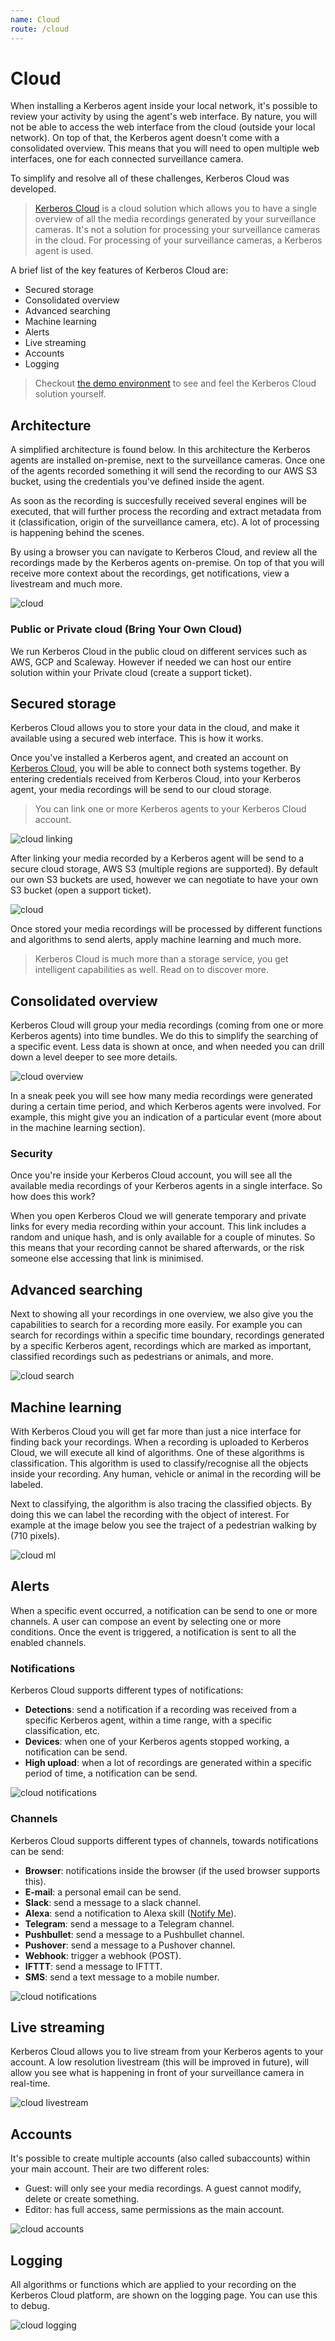 ```yaml
---
name: Cloud
route: /cloud
---
```


# Cloud

When installing a Kerberos agent inside your local network, it's possible to review your activity by using the agent's web interface. By nature, you will not be able to access the web interface from the cloud (outside your local network). On top of that, the Kerberos agent doesn't come with a consolidated overview. This means that you will need to open multiple web interfaces, one for each connected surveillance camera.

To simplify and resolve all of these challenges, Kerberos Cloud was developed.

> [Kerberos Cloud](https://cloud.kerberos.io) is a cloud solution which allows you to have a single overview of all the media recordings generated by your surveillance cameras. It's not a solution for processing your surveillance cameras in the cloud. For processing of your surveillance cameras, a Kerberos agent is used.

A brief list of the key features of Kerberos Cloud are:

- Secured storage
- Consolidated overview
- Advanced searching
- Machine learning
- Alerts
- Live streaming
- Accounts
- Logging

> Checkout [the demo environment](https://app-demo.kerberos.io) to see and feel the Kerberos Cloud solution yourself.

## Architecture

A simplified architecture is found below. In this architecture the Kerberos agents are installed on-premise, next to the surveillance cameras. Once one of the agents recorded something it will send the recording to our AWS S3 bucket, using the credentials you've defined inside the agent.

As soon as the recording is succesfully received several engines will be executed, that will further process the recording and extract metadata from it (classification, origin of the surveillance camera, etc). A lot of processing is happening behind the scenes.

By using a browser you can navigate to Kerberos Cloud, and review all the recordings made by the Kerberos agents on-premise. On top of that you will receive more context about the recordings, get notifications, view a livestream and much more.

![cloud](../../public/images/kerberos-architecture.png)

### Public or Private cloud (Bring Your Own Cloud)

We run Kerberos Cloud in the public cloud on different services such as AWS, GCP and Scaleway. However if needed we can host our entire solution within your Private cloud (create a support ticket).

## Secured storage

Kerberos Cloud allows you to store your data in the cloud, and make it available using a secured web interface. This is how it works.

Once you've installed a Kerberos agent, and created an account on [Kerberos Cloud](https://cloud.kerberos.io), you will be able to connect both systems together. By entering credentials received from Kerberos Cloud, into your Kerberos agent, your media recordings will be send to our cloud storage.

> You can link one or more Kerberos agents to your Kerberos Cloud account.

![cloud linking](../../public/images/kerberos-cloud-linking.png)

After linking your media recorded by a Kerberos agent will be send to a secure cloud storage, AWS S3 (multiple regions are supported). By default our own S3 buckets are used, however we can negotiate to have your own S3 bucket (open a support ticket).

![cloud](../../public/images/kerberos-network-onprem.png)

Once stored your media recordings will be processed by different functions and algorithms to send alerts, apply machine learning and much more.

> Kerberos Cloud is much more than a storage service, you get intelligent capabilities as well. Read on to discover more.

## Consolidated overview

Kerberos Cloud will group your media recordings (coming from one or more Kerberos agents) into time bundles. We do this to simplify the searching of a specific event. Less data is shown at once, and when needed you can drill down a level deeper to see more details.

![cloud overview](../../public/images/kerberos-cloud-overview.png)

In a sneak peek you will see how many media recordings were generated during a certain time period, and which Kerberos agents were involved. For example, this might give you an indication of a particular event (more about in the machine learning section).

### Security

Once you're inside your Kerberos Cloud account, you will see all the available media recordings of your Kerberos agents in a single interface. So how does this work?

When you open Kerberos Cloud we will generate temporary and private links for every media recording within your account. This link includes a random and unique hash, and is only available for a couple of minutes. So this means that your recording cannot be shared afterwards, or the risk someone else accessing that link is minimised.

## Advanced searching

Next to showing all your recordings in one overview, we also give you the capabilities to search for a recording more easily. For example you can search for recordings within a specific time boundary, recordings generated by a specific Kerberos agent, recordings which are marked as important, classified recordings such as pedestrians or animals, and more.

![cloud search](../../public/images/kerberos-cloud-search.png)

## Machine learning

With Kerberos Cloud you will get far more than just a nice interface for finding back your recordings. When a recording is uploaded to Kerberos Cloud, we will execute all kind of algorithms. One of these algorithms is classification. This algorithm is used to classify/recognise all the objects inside your recording. Any human, vehicle or animal in the recording will be labeled.

Next to classifying, the algorithm is also tracing the classified objects. By doing this we can label the recording with the object of interest. For example at the image below you see the traject of a pedestrian walking by (710 pixels).

![cloud ml](../../public/images/kerberos-cloud-ml.png)

## Alerts

When a specific event occurred, a notification can be send to one or more channels. A user can compose an event by selecting one or more conditions. Once the event is triggered, a notification is sent to all the enabled channels.

### Notifications

 Kerberos Cloud supports different types of notifications:

 - **Detections**: send a notification if a recording was received from a specific Kerberos agent, within a time range, with a specific classification, etc.
 - **Devices**: when one of your Kerberos agents stopped working, a notification can be send.
 - **High upload**: when a lot of recordings are generated within a specific period of time, a notification can be send.

![cloud notifications](../../public/images/kerberos-cloud-notifications.png)

### Channels

 Kerberos Cloud supports different types of channels, towards notifications can be send:

 - **Browser**: notifications inside the browser (if the used browser supports this).
 - **E-mail**: a personal email can be send.
 - **Slack**: send a message to a slack channel.
 - **Alexa**: send a notification to Alexa skill ([Notify Me](https://www.amazon.com/Thomptronics-Notify-Me/dp/B07BB2FYFS)).
 - **Telegram**: send a message to a Telegram channel.
 - **Pushbullet**: send a message to a Pushbullet channel.
 - **Pushover**: send a message to a Pushover channel.
 - **Webhook**: trigger a webhook (POST).
 - **IFTTT**: send a message to IFTTT.
 - **SMS**: send a text message to a mobile number.

![cloud notifications](../../public/images/kerberos-cloud-channels.png)

## Live streaming

Kerberos Cloud allows you to live stream from your Kerberos agents to your account. A low resolution livestream (this will be improved in future), will allow you see what is happening in front of your surveillance camera in real-time.

![cloud livestream](../../public/images/kerberos-cloud-livestream.png)

## Accounts

It's possible to create multiple accounts (also called subaccounts) within your main account. Their are two different roles:

- Guest: will only see your media recordings. A guest cannot modify, delete or create something.
- Editor: has full access, same permissions as the main account.

![cloud accounts](../../public/images/kerberos-cloud-accounts.png)

## Logging

All algorithms or functions which are applied to your recording on the Kerberos Cloud platform, are shown on the logging page. You can use this to debug.

![cloud logging](../../public/images/kerberos-cloud-logging.png)
